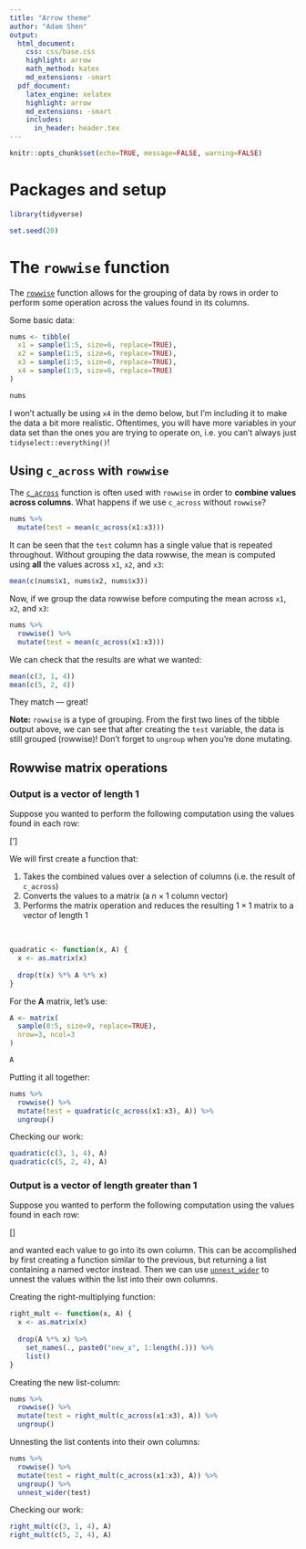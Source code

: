 ```yaml
---
title: "Arrow theme"
author: "Adam Shen"
output:
  html_document:
    css: css/base.css
    highlight: arrow
    math_method: katex
    md_extensions: -smart
  pdf_document:
    latex_engine: xelatex
    highlight: arrow
    md_extensions: -smart
    includes:
      in_header: header.tex
---
```


```r
knitr::opts_chunk$set(echo=TRUE, message=FALSE, warning=FALSE)
```

# Packages and setup

```r
library(tidyverse)

set.seed(20)
```

# The `rowwise` function

The [`rowwise`](https://dplyr.tidyverse.org/reference/rowwise.html) function allows for the grouping
of data by rows in order to perform some operation across the values found in its columns.

Some basic data:

```r
nums <- tibble(
  x1 = sample(1:5, size=6, replace=TRUE),
  x2 = sample(1:5, size=6, replace=TRUE),
  x3 = sample(1:5, size=6, replace=TRUE),
  x4 = sample(1:5, size=6, replace=TRUE)
)

nums
```

I won't actually be using `x4` in the demo below, but I'm including it to make the data a bit more
realistic. Oftentimes, you will have more variables in your data set than the ones you are trying
to operate on, i.e. you can't always just `tidyselect::everything()`!

## Using `c_across` with `rowwise`

The [`c_across`](https://dplyr.tidyverse.org/reference/c_across.html) function is often used with
`rowwise` in order to **combine values across columns**. What happens if we use `c_across` without
`rowwise`?

```r
nums %>%
  mutate(test = mean(c_across(x1:x3)))
```

It can be seen that the `test` column has a single value that is repeated throughout. Without
grouping the data rowwise, the mean is computed using **all** the values across `x1`, `x2`, and
`x3`:

```r
mean(c(nums$x1, nums$x2, nums$x3))
```

Now, if we group the data rowwise before computing the mean across `x1`, `x2`, and `x3`:

```r
nums %>%
  rowwise() %>%
  mutate(test = mean(c_across(x1:x3)))
```

We can check that the results are what we wanted:

```r
mean(c(3, 1, 4))
mean(c(5, 2, 4))
```

They match &#8212; great!

**Note:** `rowwise` is a type of grouping. From the first two lines of the tibble output above, we
can see that after creating the `test` variable, the data is still grouped (rowwise)! Don't forget
to `ungroup` when you're done mutating.

## Rowwise matrix operations

### Output is a vector of length 1

Suppose you wanted to perform the following computation using the values found in each row:

\[\mathbf{x}'\mathbf{A}\mathbf{x}\]

We will first create a function that:

1. Takes the combined values over a selection of columns (i.e. the result of `c_across`)
2. Converts the values to a matrix (a $n \times 1$ column vector)
3. Performs the matrix operation and reduces the resulting $1 \times 1$ matrix to a vector of
length 1

\

```r
quadratic <- function(x, A) {
  x <- as.matrix(x)
  
  drop(t(x) %*% A %*% x)
}
```

For the $\mathbf{A}$ matrix, let's use:

```r
A <- matrix(
  sample(0:5, size=9, replace=TRUE),
  nrow=3, ncol=3
)

A
```

Putting it all together:

```r
nums %>%
  rowwise() %>%
  mutate(test = quadratic(c_across(x1:x3), A)) %>%
  ungroup()
```

Checking our work:

```r
quadratic(c(3, 1, 4), A)
quadratic(c(5, 2, 4), A)
```

### Output is a vector of length greater than 1

Suppose you wanted to perform the following computation using the values found in each row:

\[\mathbf{A}\mathbf{x}\]

and wanted each value to go into its own column. This can be accomplished by first creating a
function similar to the previous, but returning a list containing a named vector instead. Then we
can use [`unnest_wider`](https://tidyr.tidyverse.org/reference/hoist.html) to unnest the values
within the list into their own columns.

Creating the right-multiplying function:

```r
right_mult <- function(x, A) {
  x <- as.matrix(x)
  
  drop(A %*% x) %>%
    set_names(., paste0("new_x", 1:length(.))) %>%
    list()
}
```

Creating the new list-column:

```r
nums %>%
  rowwise() %>%
  mutate(test = right_mult(c_across(x1:x3), A)) %>%
  ungroup()
```

Unnesting the list contents into their own columns:

```r
nums %>%
  rowwise() %>%
  mutate(test = right_mult(c_across(x1:x3), A)) %>%
  ungroup() %>%
  unnest_wider(test)
```

Checking our work:

```r
right_mult(c(3, 1, 4), A)
right_mult(c(5, 2, 4), A)
```
